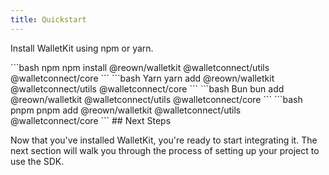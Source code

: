 ```yaml
---
title: Quickstart
---
```


Install WalletKit using npm or yarn.

<CodeGroup>
```bash npm
npm install @reown/walletkit @walletconnect/utils @walletconnect/core
```
```bash Yarn
yarn add @reown/walletkit @walletconnect/utils @walletconnect/core
```
```bash Bun
bun add @reown/walletkit @walletconnect/utils @walletconnect/core
```
```bash pnpm
pnpm add @reown/walletkit @walletconnect/utils @walletconnect/core
```
</CodeGroup>
## Next Steps

Now that you've installed WalletKit, you're ready to start integrating it. The next section will walk you through the process of setting up your project to use the SDK.
